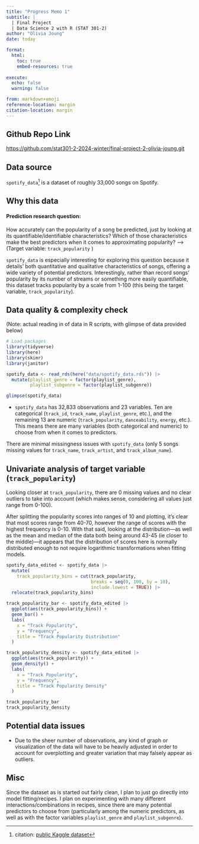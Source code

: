```yaml
---
title: "Progress Memo 1"
subtitle: |
  | Final Project 
  | Data Science 2 with R (STAT 301-2)
author: "Olivia Joung"
date: today

format:
  html:
    toc: true
    embed-resources: true
    
execute:
  echo: false
  warning: false

from: markdown+emoji 
reference-location: margin
citation-location: margin
---
```


::: {.callout-tip icon=false}

## Github Repo Link

[https://github.com/stat301-2-2024-winter/final-project-2-olivia-joung.git](https://github.com/stat301-2-2024-winter/final-project-2-olivia-joung.git)

:::

## Data source

`spotify_data`^[citation: [public Kaggle dataset](https://www.kaggle.com/datasets/joebeachcapital/30000-spotify-songs)] is a dataset of roughly 33,000 songs on Spotify.

## Why this data

#### Prediction research question:

How accurately can the popularity of a song be predicted, just by looking at its quantifiable/identifiable characteristics? Which of those characteristics make the best predictors when it comes to approximating popularity?
--> (Target variable: `track_popularity` )

`spotify_data` is especially interesting for exploring this question because it details' both quantitative and qualitative characteristics of songs, offering a wide variety of potential predictors. Interestingly, rather than record songs' popularity by its number of streams or something more easily quantifiable, this dataset tracks popularity by a scale from 1-100 (this being the target variable, `track_popularity`). 

## Data quality & complexity check

(Note: actual reading in of data in R scripts, with glimpse of data provided below)

```r
# Load packages
library(tidyverse)
library(here)
library(skimr)
library(janitor)

spotify_data <- read_rds(here("data/spotify_data.rds")) |>
  mutate(playlist_genre = factor(playlist_genre),
         playlist_subgenre = factor(playlist_subgenre))

glimpse(spotify_data)
```

- `spotify_data` has 32,833 observations and 23 variables. Ten are categorical (`track_id`, `track_name`, `playlist_genre`, etc.), and the remaining 13 are numeric (`track_popularity`, `danceability`, `energy`, etc.). This means there are many variables (both categorical and numeric) to choose from when it comes to predictors.

There are minimal missingness issues with `spotify_data` (only 5 songs missing values for `track_name`, `track_artist`, and `track_album_name`). 

## Univariate analysis of target variable (`track_popularity`)

Looking closer at `track_popularity`, there are 0 missing values and no clear outliers to take into account (which makes sense, considering all values just range from 0-100).

After splitting the popularity scores into ranges of 10 and plotting, it's clear that most scores range from 40-70, however the range of scores with the highest frequency is 0-10. With that said, looking at the distribution—as well as the mean and median of the data both being around 43-45 (ie closer to the middle)—it appears that the distribution of scores here is normally distributed enough to not require logarithmic transformations when fitting models. 

```r

spotify_data_edited <- spotify_data |>
  mutate(
    track_popularity_bins = cut(track_popularity, 
                                breaks = seq(0, 100, by = 10), 
                                include.lowest = TRUE)) |>
  relocate(track_popularity_bins)

track_popularity_bar <- spotify_data_edited |> 
  ggplot(aes(track_popularity_bins)) +
  geom_bar() +
  labs(
    x = "Track Popularity",
    y = "Frequency",
    title = "Track Popularity Distribution"
  )

track_popularity_density <- spotify_data_edited |> 
  ggplot(aes(track_popularity)) +
  geom_density() +
  labs(
    x = "Track Popularity",
    y = "Frequency",
    title = "Track Popularity Density"
  )

track_popularity_bar
track_popularity_density
```


## Potential data issues

- Due to the sheer number of observations, any kind of graph or visualization of the data will have to be heavily adjusted in order to account for overplotting and greater variation that may falsely appear as outliers.

## Misc

Since the dataset as is started out fairly clean, I plan to just go directly into model fitting/recipes. I plan on experimenting with many different interactions/combinations in recipes, since there are many potential predictors to choose from (particularly among the numeric predictors, as well as with the factor variables `playlist_genre` and `playlist_subgenre`).

